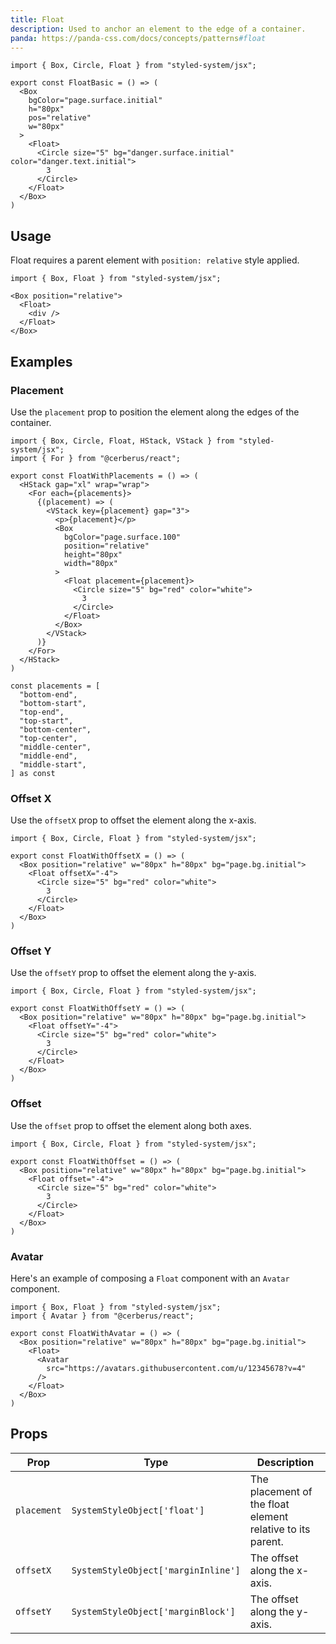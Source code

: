```yaml
---
title: Float
description: Used to anchor an element to the edge of a container.
panda: https://panda-css.com/docs/concepts/patterns#float
---
```


```tsx
import { Box, Circle, Float } from "styled-system/jsx";

export const FloatBasic = () => (
  <Box
    bgColor="page.surface.initial"
    h="80px"
    pos="relative"
    w="80px"
  >
    <Float>
      <Circle size="5" bg="danger.surface.initial" color="danger.text.initial">
        3
      </Circle>
    </Float>
  </Box>
)
```

## Usage

Float requires a parent element with `position: relative` style applied.

```tsx
import { Box, Float } from "styled-system/jsx";
```

```tsx
<Box position="relative">
  <Float>
    <div />
  </Float>
</Box>
```

## Examples

### Placement

Use the `placement` prop to position the element along the edges of the
container.

```tsx
import { Box, Circle, Float, HStack, VStack } from "styled-system/jsx";
import { For } from "@cerberus/react";

export const FloatWithPlacements = () => (
  <HStack gap="xl" wrap="wrap">
    <For each={placements}>
      {(placement) => (
        <VStack key={placement} gap="3">
          <p>{placement}</p>
          <Box
            bgColor="page.surface.100"
            position="relative"
            height="80px"
            width="80px"
          >
            <Float placement={placement}>
              <Circle size="5" bg="red" color="white">
                3
              </Circle>
            </Float>
          </Box>
        </VStack>
      )}
    </For>
  </HStack>
)

const placements = [
  "bottom-end",
  "bottom-start",
  "top-end",
  "top-start",
  "bottom-center",
  "top-center",
  "middle-center",
  "middle-end",
  "middle-start",
] as const
```

### Offset X

Use the `offsetX` prop to offset the element along the x-axis.

```tsx
import { Box, Circle, Float } from "styled-system/jsx";

export const FloatWithOffsetX = () => (
  <Box position="relative" w="80px" h="80px" bg="page.bg.initial">
    <Float offsetX="-4">
      <Circle size="5" bg="red" color="white">
        3
      </Circle>
    </Float>
  </Box>
)
```

### Offset Y

Use the `offsetY` prop to offset the element along the y-axis.

```tsx
import { Box, Circle, Float } from "styled-system/jsx";

export const FloatWithOffsetY = () => (
  <Box position="relative" w="80px" h="80px" bg="page.bg.initial">
    <Float offsetY="-4">
      <Circle size="5" bg="red" color="white">
        3
      </Circle>
    </Float>
  </Box>
)
```

### Offset

Use the `offset` prop to offset the element along both axes.

```tsx
import { Box, Circle, Float } from "styled-system/jsx";

export const FloatWithOffset = () => (
  <Box position="relative" w="80px" h="80px" bg="page.bg.initial">
    <Float offset="-4">
      <Circle size="5" bg="red" color="white">
        3
      </Circle>
    </Float>
  </Box>
)
```

### Avatar

Here's an example of composing a `Float` component with an `Avatar` component.

```tsx
import { Box, Float } from "styled-system/jsx";
import { Avatar } from "@cerberus/react";

export const FloatWithAvatar = () => (
  <Box position="relative" w="80px" h="80px" bg="page.bg.initial">
    <Float>
      <Avatar
        src="https://avatars.githubusercontent.com/u/12345678?v=4"
      />
    </Float>
  </Box>
)
```

## Props

| Prop        | Type                | Description                                                                 |
|-------------|---------------------|-----------------------------------------------------------------------------|
| `placement` | `SystemStyleObject['float']` | The placement of the float element relative to its parent.                |
| `offsetX`   | `SystemStyleObject['marginInline']` | The offset along the x-axis.                                               |
| `offsetY`   | `SystemStyleObject['marginBlock']`  | The offset along the y-axis.                                               |